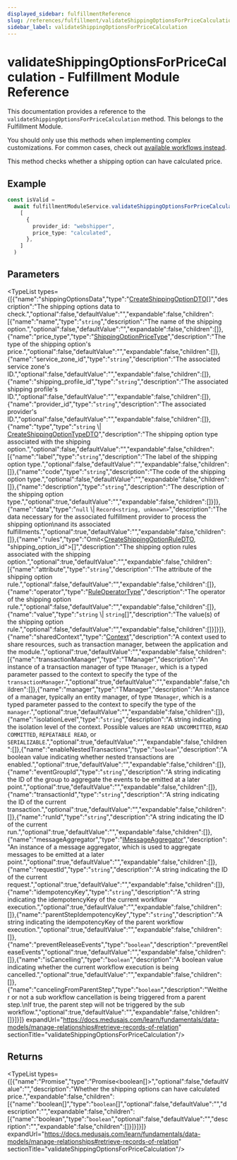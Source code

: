 ```yaml
---
displayed_sidebar: fulfillmentReference
slug: /references/fulfillment/validateShippingOptionsForPriceCalculation
sidebar_label: validateShippingOptionsForPriceCalculation
---
```



# validateShippingOptionsForPriceCalculation - Fulfillment Module Reference

This documentation provides a reference to the `validateShippingOptionsForPriceCalculation` method. This belongs to the Fulfillment Module.

<Note>

You should only use this methods when implementing complex customizations. For common cases, check out [available workflows instead](/medusa-workflows-reference).

</Note>

This method checks whether a shipping option can have calculated price.

## Example

```ts
const isValid =
  await fulfillmentModuleService.validateShippingOptionsForPriceCalculation(
    [
      {
        provider_id: "webshipper",
        price_type: "calculated",
      },
    ]
  )
```

## Parameters

<TypeList types={[{"name":"shippingOptionsData","type":"[CreateShippingOptionDTO](../../../interfaces/fulfillment.CreateShippingOptionDTO/page.mdx)[]","description":"The shipping options data to check.","optional":false,"defaultValue":"","expandable":false,"children":[{"name":"name","type":"`string`","description":"The name of the shipping option.","optional":false,"defaultValue":"","expandable":false,"children":[]},{"name":"price_type","type":"[ShippingOptionPriceType](../../../types/fulfillment.ShippingOptionPriceType/page.mdx)","description":"The type of the shipping option's price.","optional":false,"defaultValue":"","expandable":false,"children":[]},{"name":"service_zone_id","type":"`string`","description":"The associated service zone's ID.","optional":false,"defaultValue":"","expandable":false,"children":[]},{"name":"shipping_profile_id","type":"`string`","description":"The associated shipping profile's ID.","optional":false,"defaultValue":"","expandable":false,"children":[]},{"name":"provider_id","type":"`string`","description":"The associated provider's ID.","optional":false,"defaultValue":"","expandable":false,"children":[]},{"name":"type","type":"`string` \\| [CreateShippingOptionTypeDTO](../../../interfaces/fulfillment.CreateShippingOptionTypeDTO/page.mdx)","description":"The shipping option type associated with the shipping option.","optional":false,"defaultValue":"","expandable":false,"children":[{"name":"label","type":"`string`","description":"The label of the shipping option type.","optional":false,"defaultValue":"","expandable":false,"children":[]},{"name":"code","type":"`string`","description":"The code of the shipping option type.","optional":false,"defaultValue":"","expandable":false,"children":[]},{"name":"description","type":"`string`","description":"The description of the shipping option type.","optional":true,"defaultValue":"","expandable":false,"children":[]}]},{"name":"data","type":"`null` \\| `Record<string, unknown>`","description":"The data necessary for the associated fulfillment provider to process the shipping option\nand its associated fulfillments.","optional":true,"defaultValue":"","expandable":false,"children":[]},{"name":"rules","type":"Omit&#60;[CreateShippingOptionRuleDTO](../../../interfaces/fulfillment.CreateShippingOptionRuleDTO/page.mdx), \"shipping_option_id\"&#62;[]","description":"The shipping option rules associated with the shipping option.","optional":true,"defaultValue":"","expandable":false,"children":[{"name":"attribute","type":"`string`","description":"The attribute of the shipping option rule.","optional":false,"defaultValue":"","expandable":false,"children":[]},{"name":"operator","type":"[RuleOperatorType](../../../types/fulfillment.RuleOperatorType/page.mdx)","description":"The operator of the shipping option rule.","optional":false,"defaultValue":"","expandable":false,"children":[]},{"name":"value","type":"`string` \\| `string`[]","description":"The value(s) of the shipping option rule.","optional":false,"defaultValue":"","expandable":false,"children":[]}]}]},{"name":"sharedContext","type":"[Context](../../../interfaces/fulfillment.Context/page.mdx)","description":"A context used to share resources, such as transaction manager, between the application and the module.","optional":true,"defaultValue":"","expandable":false,"children":[{"name":"transactionManager","type":"TManager","description":"An instance of a transaction manager of type `TManager`, which is a typed parameter passed to the context to specify the type of the `transactionManager`.","optional":true,"defaultValue":"","expandable":false,"children":[]},{"name":"manager","type":"TManager","description":"An instance of a manager, typically an entity manager, of type `TManager`, which is a typed parameter passed to the context to specify the type of the `manager`.","optional":true,"defaultValue":"","expandable":false,"children":[]},{"name":"isolationLevel","type":"`string`","description":"A string indicating the isolation level of the context. Possible values are `READ UNCOMMITTED`, `READ COMMITTED`, `REPEATABLE READ`, or `SERIALIZABLE`.","optional":true,"defaultValue":"","expandable":false,"children":[]},{"name":"enableNestedTransactions","type":"`boolean`","description":"A boolean value indicating whether nested transactions are enabled.","optional":true,"defaultValue":"","expandable":false,"children":[]},{"name":"eventGroupId","type":"`string`","description":"A string indicating the ID of the group to aggregate the events to be emitted at a later point.","optional":true,"defaultValue":"","expandable":false,"children":[]},{"name":"transactionId","type":"`string`","description":"A string indicating the ID of the current transaction.","optional":true,"defaultValue":"","expandable":false,"children":[]},{"name":"runId","type":"`string`","description":"A string indicating the ID of the current run.","optional":true,"defaultValue":"","expandable":false,"children":[]},{"name":"messageAggregator","type":"[IMessageAggregator](../../../interfaces/fulfillment.IMessageAggregator/page.mdx)","description":"An instance of a message aggregator, which is used to aggregate messages to be emitted at a later point.","optional":true,"defaultValue":"","expandable":false,"children":[]},{"name":"requestId","type":"`string`","description":"A string indicating the ID of the current request.","optional":true,"defaultValue":"","expandable":false,"children":[]},{"name":"idempotencyKey","type":"`string`","description":"A string indicating the idempotencyKey of the current workflow execution.","optional":true,"defaultValue":"","expandable":false,"children":[]},{"name":"parentStepIdempotencyKey","type":"`string`","description":"A string indicating the idempotencyKey of the parent workflow execution.","optional":true,"defaultValue":"","expandable":false,"children":[]},{"name":"preventReleaseEvents","type":"`boolean`","description":"preventReleaseEvents","optional":true,"defaultValue":"","expandable":false,"children":[]},{"name":"isCancelling","type":"`boolean`","description":"A boolean value indicating whether the current workflow execution is being cancelled.","optional":true,"defaultValue":"","expandable":false,"children":[]},{"name":"cancelingFromParentStep","type":"`boolean`","description":"Weither or not a sub workflow cancellation is being triggered from a parent step.\nIf true, the parent step will not be triggered by the sub workflow.","optional":true,"defaultValue":"","expandable":false,"children":[]}]}]} expandUrl="https://docs.medusajs.com/learn/fundamentals/data-models/manage-relationships#retrieve-records-of-relation" sectionTitle="validateShippingOptionsForPriceCalculation"/>

## Returns

<TypeList types={[{"name":"Promise","type":"Promise&#60;boolean[]&#62;","optional":false,"defaultValue":"","description":"Whether the shipping options can have calculated price.","expandable":false,"children":[{"name":"boolean[]","type":"`boolean`[]","optional":false,"defaultValue":"","description":"","expandable":false,"children":[{"name":"boolean","type":"`boolean`","optional":false,"defaultValue":"","description":"","expandable":false,"children":[]}]}]}]} expandUrl="https://docs.medusajs.com/learn/fundamentals/data-models/manage-relationships#retrieve-records-of-relation" sectionTitle="validateShippingOptionsForPriceCalculation"/>
